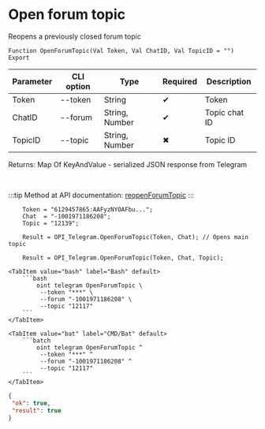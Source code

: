 ﻿---
sidebar_position: 5
description: Open forum topic and other functions to work with Telegram in the Open Integration Package, a free open-source integration library for 1C:Enterprise 8, OneScript and CLI
keywords: [1C, 1С, 1С:Enterprise, 1С:Enterprise 8.3, API, Integration, Services, Exchange, OneScript, CLI, Telegram]
---


# Open forum topic
 Reopens a previously closed forum topic



`Function OpenForumTopic(Val Token, Val ChatID, Val TopicID = "") Export`

  | Parameter | CLI option | Type | Required | Description |
  |-|-|-|-|-|
  | Token | --token | String | &#x2714; | Token |
  | ChatID | --forum | String, Number | &#x2714; | Topic chat ID |
  | TopicID | --topic | String, Number | &#x2716; | Topic ID |

  
  Returns:  Map Of KeyAndValue - serialized JSON response from Telegram

<br/>

:::tip
Method at API documentation: [reopenForumTopic](https://core.telegram.org/bots/api#reopenforumtopic)
:::
<br/>


```bsl title="1C:Enterprise/OneScript code example"
    Token = "6129457865:AAFyzNYOAFbu...";
    Chat  = "-1001971186208";
    Topic = "12139";

    Result = OPI_Telegram.OpenForumTopic(Token, Chat); // Opens main topic

    Result = OPI_Telegram.OpenForumTopic(Token, Chat, Topic);
```
 

 <Tabs>
  
    <TabItem value="bash" label="Bash" default>
        ```bash
            oint telegram OpenForumTopic \
             --token "***" \
             --forum "-1001971186208" \
             --topic "12117"
        ```
    </TabItem>
  
    <TabItem value="bat" label="CMD/Bat" default>
        ```batch
            oint telegram OpenForumTopic ^
             --token "***" ^
             --forum "-1001971186208" ^
             --topic "12117"
        ```
    </TabItem>
</Tabs>


```json title="Result"
{
 "ok": true,
 "result": true
}
```
